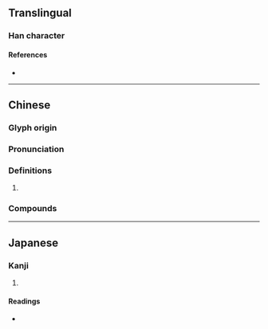 {{character info}}
==Translingual==

===Han character===
{{Han char|rn=50|rad=巾|as=08|sn=11|four=43253|canj=LBII|ids=⿰巾戔}}

====References====
* {{Han ref|kx=0332.230|dkj=08943|dj=0638.210|hdz=10743.090|uh=5E34|ud=24116|bh=D546|bd=54598}}

----

==Chinese==
{{zh-forms}}

===Glyph origin===
{{Han etym}}

===Pronunciation===
{{zh-pron
|m=sàn,cán,jiān,jiǎn,shā
|c=zin1,zin2
|mc=y
|oc=y
|cat=n,a
}}
{{zh-attn-split}}

===Definitions===
{{zh-hanzi}}

# {{rfdef|zh}}

===Compounds===
{{zh-der|馬帴}}

----

==Japanese==

===Kanji===
{{ja-kanji|grade=|rs=巾08}}

# {{rfdef|ja|sort=巾08}}

====Readings====
* {{ja-readings|on=[[さつ]] (satsu), [[せち]] (sechi), [[さん]] (san), [[ざん]] (zan), [[せん]] (sen), [[さい]] (sai)|kun=[[えりあて]] (eriate), [[むなかけ]] (munakake), [[むつき]] (mutsuki)}}
